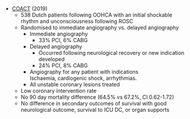 * [COACT](https://www.nejm.org/doi/full/10.1056/NEJMoa1816897) (2019)
	* 538 Dutch patients following OOHCA with an initial shockable rhythm and unconsciousness following ROSC
	* Randomised to immediate angiography vs. delayed angiography
		* Immediate angiography
			* 33% PCI, 6% CABG
		* Delayed angiography
			* Occurred following neurological recovery or new indication developed
			* 24% PCI, 8% CABG
		* Angiography for any patient with indications\
		Ischaemia, cardiogenic shock, arrhythmias.
		* All unstable coronary lesions treated
	* Low coronary intervention rate
	* No 90 day mortality difference (64.5% vs 67.2%, CI 0.62-1.72)
	* No difference in secondary outcomes of survival with good neurological outcome, survival to ICU DC, or organ supports